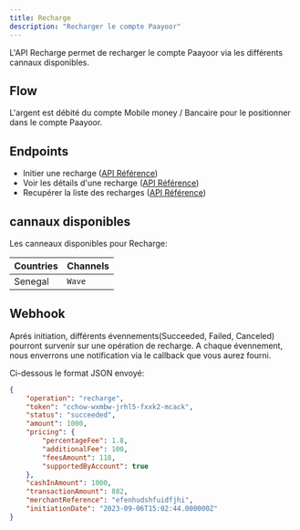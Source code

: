 ```yaml
---
title: Recharge
description: "Recharger le compte Paayoor"
---
```


L'API Recharge permet de recharger le compte Paayoor via les différents cannaux disponibles.

## Flow

L'argent est débité du compte Mobile money / Bancaire pour le positionner dans le compte Paayoor.

## Endpoints

- Initier une recharge ([API Référence](/api-reference/endpoint/post-recharge))
- Voir les détails d'une recharge ([API Référence](/api-reference/endpoint/get-recharge))
- Recupérer la liste des recharges ([API Référence](/api-reference/endpoint/get-recharges))

## cannaux disponibles

Les canneaux disponibles pour Recharge:

| Countries | Channels         |
| --------- | ---------------- |
| Senegal   | `Wave`           |

## Webhook

Aprés initiation, différents évennements(Succeeded, Failed, Canceled) pourront survenir sur une opération de recharge. 
A chaque évennement, nous enverrons une notification via le callback que vous aurez fourni.

Ci-dessous le format JSON envoyé:

```json
{
    "operation": "recharge",
    "token": "cchow-wxmbw-jrhl5-fxxk2-mcack",
    "status": "succeeded",
    "amount": 1000,
    "pricing": {
        "percentageFee": 1.8,
        "additionalFee": 100,
        "feesAmount": 118,
        "supportedByAccount": true
    },
    "cashInAmount": 1000,
    "transactionAmount": 882,
    "merchantReference": "efenhudshfuidfjhi",
    "initiationDate": "2023-09-06T15:02:44.000000Z"
}
```


